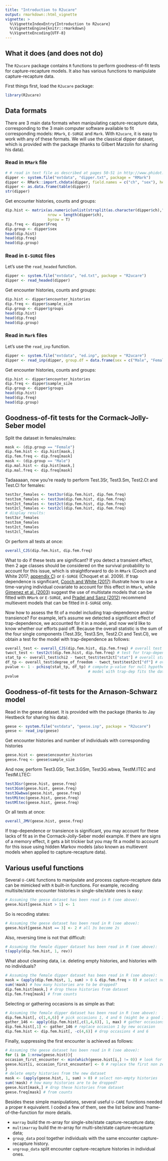 ---
title: "Introduction to R2ucare"
output: rmarkdown::html_vignette
vignette: >
  %\VignetteIndexEntry{Introduction to R2ucare}
  %\VignetteEngine{knitr::rmarkdown}
  %\VignetteEncoding{UTF-8}
---

## What it does (and does not do)

The `R2ucare` package contains `R` functions to perform goodness-of-fit tests for capture-recapture models. It also has various functions to manipulate capture-recapture data.

First things first, load the `R2ucare` package:
```{r, message=FALSE, warning=FALSE}
library(R2ucare)
```

## Data formats

There are 3 main data formats when manipulating capture-recapture data, corresponding to the 3 main computer software available to fit corresponding models: `RMark`, `E-SURGE` and `Mark`. With `R2ucare`, it is easy to work with any of these formats. We will use the classical dipper dataset, which is provided with the package (thanks to Gilbert Marzolin for sharing his data).

### Read in `RMark` file

```{r, message=FALSE, warning=FALSE}
# # read in text file as described at pages 50-51 in http://www.phidot.org/software/mark/docs/book/pdf/app_3.pdf
dipper <- system.file("extdata", "dipper.txt", package = "RMark")
dipper <- RMark::import.chdata(dipper, field.names = c("ch", "sex"), header = FALSE)
dipper <- as.data.frame(table(dipper))
str(dipper)
```

Get encounter histories, counts and groups:
```{r, message=FALSE, warning=FALSE}
dip.hist <- matrix(as.numeric(unlist(strsplit(as.character(dipper$ch),""))),
                   nrow = length(dipper$ch),
                   byrow = T)
dip.freq <- dipper$Freq
dip.group <- dipper$sex
head(dip.hist)
head(dip.freq)
head(dip.group)
```

### Read in `E-SURGE` files

Let's use the `read_headed` function. 

```{r, message=FALSE, warning=FALSE}
dipper <- system.file("extdata", "ed.txt", package = "R2ucare")
dipper <- read_headed(dipper)
```

Get encounter histories, counts and groups:
```{r, message=FALSE, warning=FALSE}
dip.hist <- dipper$encounter_histories
dip.freq <- dipper$sample_size
dip.group <- dipper$groups
head(dip.hist)
head(dip.freq)
head(dip.group)
```

### Read in `Mark` files

Let's use the `read_inp` function. 

```{r, message=FALSE, warning=FALSE}
dipper <- system.file("extdata", "ed.inp", package = "R2ucare")
dipper <- read_inp(dipper, group.df = data.frame(sex = c("Male", "Female")))
```

Get encounter histories, counts and groups:
```{r, message=FALSE, warning=FALSE}
dip.hist <- dipper$encounter_histories
dip.freq <- dipper$sample_size
dip.group <- dipper$groups
head(dip.hist)
head(dip.freq)
head(dip.group)
```

## Goodness-of-fit tests for the Cormack-Jolly-Seber model

Split the dataset in females/males:
```{r, message=FALSE, warning=FALSE}
mask <- (dip.group == "Female")
dip.fem.hist <- dip.hist[mask,]
dip.fem.freq <- dip.freq[mask]
mask <- (dip.group == "Male")
dip.mal.hist <- dip.hist[mask,]
dip.mal.freq <- dip.freq[mask]
```

Tadaaaaan, now you're ready to perform Test.3Sr, Test3.Sm, Test2.Ct and Test.Cl for females:
```{r, message=FALSE, warning=FALSE}
test3sr_females <- test3sr(dip.fem.hist, dip.fem.freq)
test3sm_females <- test3sm(dip.fem.hist, dip.fem.freq)
test2ct_females <- test2ct(dip.fem.hist, dip.fem.freq)
test2cl_females <- test2cl(dip.fem.hist, dip.fem.freq)
# display results:
test3sr_females
test3sm_females
test2ct_females
test2cl_females
```

Or perform all tests at once:
```{r, message=FALSE, warning=FALSE}
overall_CJS(dip.fem.hist, dip.fem.freq)
```

What to do if these tests are significant? If you detect a transient effect, then 2 age classes should be considered on the survival probability to account for this issue, which is straightforward to do in `RMark` (Cooch and White 2017; [appendix C](http://www.phidot.org/software/mark/docs/book/pdf/app_3.pdf)) or `E-SURGE` (Choquet et al. 2009). If trap dependence is significant, [Cooch and White (2017)](http://www.phidot.org/software/mark/docs/book/pdf/app_3.pdf) illustrate how to use a time-varying individual covariate to account for this effect in `RMark`, while [Gimenez et al. (2003)](https://oliviergimenez.github.io/pubs/Gimenezetal2003BiomJ.pdf) suggest the use of multistate models that can be fitted with `RMark` or `E-SURGE`, and [Pradel and Sanz (2012)](https://journals.plos.org/plosone/article?id=10.1371/journal.pone.0032666) recommend multievent models that can be fitted in `E-SURGE` only.

Now how to assess the fit of a model including trap-dependence and/or transience? For example, let's assume we detected a significant effect of trap-dependence, we accounted for it in a model, and now we'd like to know whether our efforts paid off. Because the overall statistic is the sum of the four single components (Test.3Sr, Test3.Sm, Test2.Ct and Test.Cl), we obtain a test for the model with trap-dependence as follows:
```{r}
overall_test <- overall_CJS(dip.fem.hist, dip.fem.freq) # overall test
twoct_test <- test2ct(dip.fem.hist, dip.fem.freq) # test for trap-dependence
stat_tp <- overall_test$chi2 - twoct_test$test2ct["stat"] # overall stat - 2CT stat
df_tp <- overall_test$degree_of_freedom - twoct_test$test2ct["df"] # overall dof - 2CT dof
pvalue <- 1 - pchisq(stat_tp, df_tp) # compute p-value for null hypothesis: 
                                     # model with trap-dep fits the data well
pvalue
```


## Goodness-of-fit tests for the Arnason-Schwarz model

Read in the geese dataset. It is provided with the package (thanks to Jay Hestbeck for sharing his data). 

```{r, message=FALSE, warning=FALSE}
geese <- system.file("extdata", "geese.inp", package = "R2ucare")
geese <- read_inp(geese)
```

Get encounter histories and number of individuals with corresponding histories
```{r, message=FALSE, warning=FALSE}
geese.hist <- geese$encounter_histories
geese.freq <- geese$sample_size
```

And now, perform Test3.GSr, Test.3.GSm, Test3G.wbwa, TestM.ITEC and TestM.LTEC:
```{r, message=FALSE, warning=FALSE}
test3Gsr(geese.hist, geese.freq)
test3Gsm(geese.hist, geese.freq)
test3Gwbwa(geese.hist, geese.freq)
testMitec(geese.hist, geese.freq)
testMltec(geese.hist, geese.freq)
```

Or all tests at once:
```{r, message=FALSE, warning=FALSE}
overall_JMV(geese.hist, geese.freq)
```

If trap-dependence or transience is significant, you may account for these lacks of fit as in the Cormack-Jolly-Seber model example. If there are signs of a memory effect, it gets a bit trickier but you may fit a model to account for this issue using hidden Markov models (also known as multievent models when applied to capture-recapture data).

## Various useful functions

Several `U-CARE` functions to manipulate and process capture-recapture data can be mimicked with `R` built-in functions. For example, recoding multisite/state encounter histories in single-site/state ones is easy:
```{r, message=FALSE, warning=FALSE}
# Assuming the geese dataset has been read in R (see above):
geese.hist[geese.hist > 1] <- 1
```
So is recoding states:
```{r, message=FALSE, warning=FALSE}
# Assuming the geese dataset has been read in R (see above):
geese.hist[geese.hist == 3] <- 2 # all 3s become 2s
```
Also, reversing time is not that difficult:
```{r, message=FALSE, warning=FALSE,eval=FALSE}
# Assuming the female dipper dataset has been read in R (see above):
t(apply(dip.fem.hist, 1, rev))
```
What about cleaning data, i.e. deleting empty histories, and histories with no individuals?
```{r, message=FALSE, warning=FALSE,eval=FALSE}
# Assuming the female dipper dataset has been read in R (see above):
mask = (apply(dip.fem.hist, 1, sum) > 0 & dip.fem.freq > 0) # select non-empty histories, and histories with at least one individual
sum(!mask) # how many histories are to be dropped?
dip.fem.hist[mask,] # drop these histories from dataset
dip.fem.freq[mask] # from counts
```
Selecting or gathering occasions is as simple as that:
```{r, message=FALSE, warning=FALSE, eval=FALSE}
# Assuming the female dipper dataset has been read in R (see above):
dip.fem.hist[, c(1,4,6)] # pick occasions 1, 4 and 6 (might be a good idea to clean the resulting dataset)
gather_146 <- apply(dip.fem.hist[,c(1,4,6)], 1, max) # gather occasions 1, 4 and 6 by taking the max
dip.fem.hist[,1] <- gather_146 # replace occasion 1 by new occasion
dip.fem.hist <- dip.fem.hist[, -c(4,6)] # drop occasions 4 and 6
```
Finally, suppressing the first encounter is achieved as follows:
```{r, message=FALSE, warning=FALSE, eval=FALSE}
# Assuming the geese dataset has been read in R (see above):
for (i in 1:nrow(geese.hist)){
occasion_first_encounter <- min(which(geese.hist[i,] != 0)) # look for occasion of first encounter
geese.hist[i, occasion_first_encounter] <- 0 # replace the first non zero by a zero
}
# delete empty histories from the new dataset
mask <- (apply(geese.hist, 1, sum) > 0) # select non-empty histories
sum(!mask) # how many histories are to be dropped?
geese.hist[mask,] # drop these histories from dataset
geese.freq[mask] # from counts
```

Besides these simple manipulations, several useful `U-CARE` functions needed a proper `R` equivalent. 
I coded a few of them, see the list below and ?name-of-the-function for more details. 

* `marray` build the m-array for single-site/state capture-recapture data;
* `multimarray` build the m-array for multi-site/state capture-recapture data;
* `group_data` pool together individuals with the same encounter capture-recapture history.
* `ungroup_data` split encounter capture-recapture histories in individual ones.

